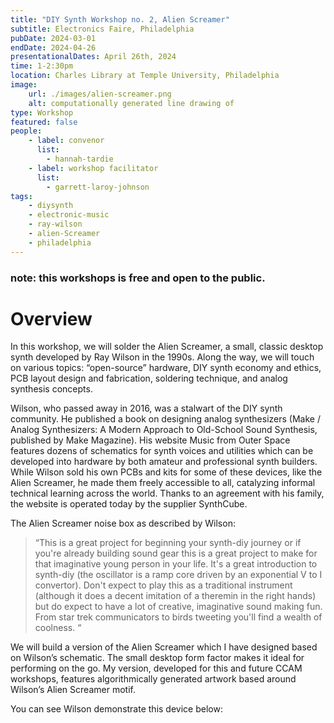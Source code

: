 ```yaml
---
title: "DIY Synth Workshop no. 2, Alien Screamer"
subtitle: Electronics Faire, Philadelphia
pubDate: 2024-03-01
endDate: 2024-04-26
presentationalDates: April 26th, 2024
time: 1-2:30pm
location: Charles Library at Temple University, Philadelphia
image:
    url: ./images/alien-screamer.png
    alt: computationally generated line drawing of
type: Workshop
featured: false
people: 
    - label: convenor 
      list: 
        - hannah-tardie
    - label: workshop facilitator
      list: 
        - garrett-laroy-johnson
tags:
    - diysynth
    - electronic-music
    - ray-wilson
    - alien-Screamer
    - philadelphia
---
```


### note: this workshops is free and open to the public.  

# Overview

In this workshop, we will solder the Alien Screamer, a small, classic desktop synth developed by Ray Wilson in the 1990s. Along the way, we will touch on various topics: “open-source” hardware, DIY synth economy and ethics, PCB layout design and fabrication, soldering technique, and analog synthesis concepts. 

Wilson, who passed away in 2016, was a stalwart of the DIY synth community. He published a book on designing analog synthesizers (Make / Analog Synthesizers: A Modern Approach to Old-School Sound Synthesis, published by Make Magazine). His website Music from Outer Space features dozens of schematics for synth voices and utilities which can be developed into hardware by both amateur and professional synth builders. While Wilson sold his own PCBs and kits for some of these devices, like the Alien Screamer, he made them freely accessible to all, catalyzing informal technical learning across the world. Thanks to an agreement with his family, the website is operated today by the supplier SynthCube.

The Alien Screamer noise box as described by Wilson: 

> “This is a great project for beginning your synth-diy journey or if you're already building sound gear this is a great project to make for that imaginative young person in your life. It's a great introduction to synth-diy (the oscillator is a ramp core driven by an exponential V to I convertor). Don't expect to play this as a traditional instrument (although it does a decent imitation of a theremin in the right hands) but do expect to have a lot of creative, imaginative sound making fun. From star trek communicators to birds tweeting you'll find a wealth of coolness. “ 

We will build a version of the Alien Screamer which I have designed based on Wilson’s schematic. The small desktop form factor makes it ideal for performing on the go. My version, developed for this and future CCAM workshops, features algorithmically generated artwork based around Wilson’s Alien Screamer motif. 

You can see Wilson demonstrate this device below:

<YouTube id="HiQfAWynVTY" />